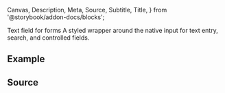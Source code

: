   Canvas,
  Description,
  Meta,
  Source,
  Subtitle,
  Title,
} from '@storybook/addon-docs/blocks';

<Meta title='UI/Input/Docs' of={InputStories} />

<Title>Input</Title>
<Subtitle>Text field for forms</Subtitle>

<Description>
  A styled wrapper around the native input for text entry, search, and
  controlled fields.
</Description>

## Example

<Canvas of={InputStories.Default} />

## Source

<Source of={InputStories.Default} />
